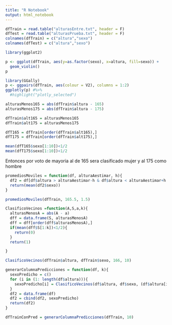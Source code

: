 ```yaml
---
title: "R Notebook"
output: html_notebook
---
```



```r
dfTrain = read.table("alturasEntre.txt", header = F)
dfTest = read.table("alturasPrueba.txt", header = F)
colnames(dfTrain) = c("altura","sexo")
colnames(dfTest) = c("altura","sexo")
```
```r
library(ggplot2)
```
```r
p <- ggplot(dfTrain, aes(y=as.factor(sexo), x=altura, fill=sexo)) + 
  geom_violin()
p
```
```r
library(GGally)
p <- ggpairs(dfTrain, aes(colour = V2), columns = 1:2)
ggplotly(p) #%>% 
  #highlight("plotly_selected")
```
```r
alturasMenos165 = abs(dfTrain$altura - 165)
alturasMenos175 = abs(dfTrain$altura - 175)

```
```r
dfTrain$alt165 = alturasMenos165
dfTrain$alt175 = alturasMenos175
```

```r
dfT165 = dfTrain[order(dfTrain$alt165),]
dfT175 = dfTrain[order(dfTrain$alt175),]
```
```r
mean(dfT165$sexo[1:10])<1/2
mean(dfT175$sexo[1:10])<1/2
```
Entonces por voto de mayoria al de 165 sera clasificado mujer y al 175 como hombre
```r
promediosMoviles = function(df, alturaAestimar, h){
  df2 = df[df$altura > alturaAestimar-h & df$altura < alturaAestimar+h ,]
  return(mean(df2$sexo))
}
```

```r
promediosMoviles(dfTrain, 165.5, 1.5)
```
```r
ClasificoVecinos =function(A,S,a,k){
  alturasMenosA = abs(A - a)
  dff = data.frame(S, alturasMenosA)
  dff = dff[order(dff$alturasMenosA),]
  if(mean(dff$S[1:k])<1/2){
    return(0)
  }
  return(1)

}
```

```r
ClasificoVecinos(dfTrain$altura, dfTrain$sexo, 166, 10)
```
```r
generarColumnaPredicciones = function(df, k){
  sexoPredicho = c()
  for (i in (1: length(df$altura))){
    sexoPredicho[i] = ClasificoVecinos(df$altura, df$sexo, (df$altura[i]), k)
  }
  df2 = data.frame(df)
  df2 = cbind(df2, sexoPredicho)
  return(df2)
}
```
```r

dfTrainConPred = generarColumnaPredicciones(dfTrain, 10)
```



